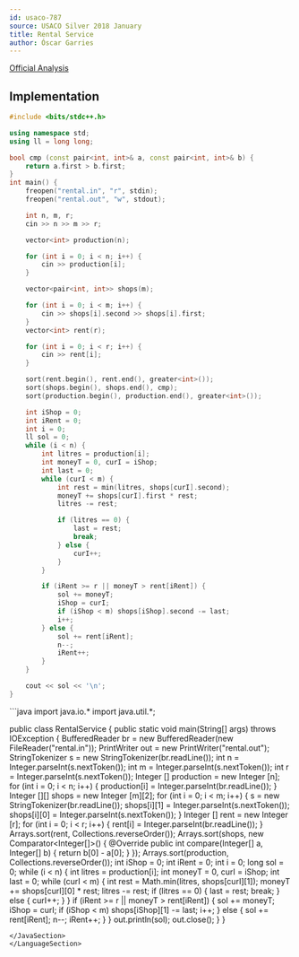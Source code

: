 ```yaml
---
id: usaco-787
source: USACO Silver 2018 January
title: Rental Service
author: Óscar Garries
---
```


[Official Analysis](http://www.usaco.org/current/data/sol_rental_silver_jan18.html)

<LanguageSection>
<CPPSection>

## Implementation
```cpp
#include <bits/stdc++.h>

using namespace std;
using ll = long long;

bool cmp (const pair<int, int>& a, const pair<int, int>& b) {
	return a.first > b.first;
}
int main() {
	freopen("rental.in", "r", stdin);
	freopen("rental.out", "w", stdout);

	int n, m, r;
	cin >> n >> m >> r;

	vector<int> production(n);

	for (int i = 0; i < n; i++) {
		cin >> production[i];
	}

	vector<pair<int, int>> shops(m);

	for (int i = 0; i < m; i++) {
		cin >> shops[i].second >> shops[i].first;
	}
	vector<int> rent(r);

	for (int i = 0; i < r; i++) {
		cin >> rent[i];
	}

	sort(rent.begin(), rent.end(), greater<int>());
	sort(shops.begin(), shops.end(), cmp);
	sort(production.begin(), production.end(), greater<int>());

	int iShop = 0;
	int iRent = 0;
	int i = 0;
	ll sol = 0;
	while (i < n) {
		int litres = production[i];
		int moneyT = 0, curI = iShop;
		int last = 0;
		while (curI < m) {
			int rest = min(litres, shops[curI].second);
			moneyT += shops[curI].first * rest;
			litres -= rest;

			if (litres == 0) {
				last = rest;
				break;
			} else {
				curI++;
			}
		}

		if (iRent >= r || moneyT > rent[iRent]) {
			sol += moneyT;
			iShop = curI;
			if (iShop < m) shops[iShop].second -= last;
			i++;
		} else {
			sol += rent[iRent];
			n--;
			iRent++;
		}
	}

	cout << sol << '\n';
}
```

</CPPSection>
<JavaSection>
```java
import java.io.*
import java.util.*;

public class RentalService {
    public static void main(String[] args) throws IOException {
        BufferedReader br = new BufferedReader(new FileReader("rental.in"));
        PrintWriter out = new PrintWriter("rental.out");
        StringTokenizer s = new StringTokenizer(br.readLine());
        int n = Integer.parseInt(s.nextToken());
        int m = Integer.parseInt(s.nextToken());
        int r = Integer.parseInt(s.nextToken());
        Integer [] production = new Integer [n];
        for (int i = 0; i < n; i++) {
            production[i] = Integer.parseInt(br.readLine());
        }
        Integer [][] shops = new Integer [m][2];
        for (int i = 0; i < m; i++) {
            s = new StringTokenizer(br.readLine());
            shops[i][1] = Integer.parseInt(s.nextToken());
            shops[i][0] = Integer.parseInt(s.nextToken());
        }
        Integer [] rent = new Integer [r];
        for (int i = 0; i < r; i++) {
            rent[i] = Integer.parseInt(br.readLine());
        }
        Arrays.sort(rent, Collections.reverseOrder());
        Arrays.sort(shops, new Comparator<Integer[]>() {
            @Override
            public int compare(Integer[] a, Integer[] b) {
                return b[0] - a[0];
            }
        });
        Arrays.sort(production, Collections.reverseOrder());
        int iShop = 0;
        int iRent = 0;
        int i = 0;
        long sol = 0;
        while (i < n) {
            int litres = production[i];
            int moneyT = 0, curI = iShop;
            int last = 0;
            while (curI < m) {
                int rest = Math.min(litres, shops[curI][1]);
                moneyT += shops[curI][0] * rest;
                litres -= rest;
                if (litres == 0) {
                    last = rest;
                    break;
                } else {
                    curI++;
                }
            }
            if (iRent >= r || moneyT > rent[iRent]) {
                sol += moneyT;
                iShop = curI;
                if (iShop < m) shops[iShop][1] -= last;
                i++;
            } else {
                sol += rent[iRent];
                n--;
                iRent++;
            }
        }
        out.println(sol);
        out.close();
    }
}
```
</JavaSection>
</LanguageSection>
